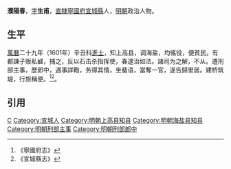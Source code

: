 '''濮陽春'''，[[表字|字]]'''生甫'''，[[直隸|直隸]][[寧國府|寧國府]][[宣城縣|宣城縣]]人，[[明朝|明朝]]政治人物。

==生平==
[[萬曆|萬曆]]二十九年（1601年）辛丑科[[進士|進士]]，知上高县，调海盐，均徭役，便貧民。有都諫子贩私鹾，捕之，反以石击杀指挥使，春逮治如法。諸司为之解，不从。遷刑部主事，歷郎中，遇事詳鞫，务得其情，坐蜚语，當奪一官，遂告歸里居。建桥筑堤，行旅稱便。<ref>《寧國府志》</ref><ref>《宣城縣志》</ref>。

==引用==
{{reflist}}

{{萬曆二十九年辛丑科殿試金榜}}
{{明朝人物小作品}}
[[Category:濮陽姓|C]]
[[Category:宣城人|Category:宣城人]]
[[Category:明朝上高县知县|Category:明朝上高县知县]]
[[Category:明朝海盐县知县|Category:明朝海盐县知县]]
[[Category:明朝刑部主事|Category:明朝刑部主事]]
[[Category:明朝刑部郎中|Category:明朝刑部郎中]]